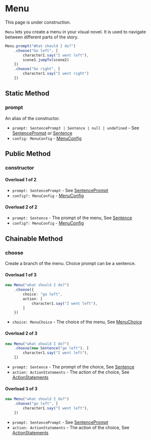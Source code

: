 
# Menu

<Callout type="warning" emoji="⚠️">
    This page is under construction.
</Callout>

`Menu` lets you create a menu in your visual novel. It is used to navigate between different parts of the story.

```ts
Menu.prompt("What should I do?")
    .choose("Go left", [
        character1.say("I went left"),
        scene1.jumpTo(scene2)
    ])
    .choose("Go right", [
        character1.say("I went right")
    ])
```

## Static Method

### prompt

An alias of the constructor.

<Steps>

- `prompt: SentencePrompt | Sentence | null | undefined` - See [SentencePrompt](../types/SentencePrompt) or [Sentence](./character/sentence)
- `config: MenuConfig` - [MenuConfig](../types/MenuConfig)

</Steps>

## Public Method

### constructor

<Steps>

#### Overload 1 of 2

- `prompt: SentencePrompt` - See [SentencePrompt](../types/SentencePrompt)
- `config?: MenuConfig` - [MenuConfig](../types/MenuConfig)

#### Overload 2 of 2

- `prompt: Sentence` - The prompt of the menu, See [Sentence](./character/sentence)
- `config?: MenuConfig` - [MenuConfig](../types/MenuConfig)

</Steps>

## Chainable Method

### choose

Create a branch of the menu. Choice prompt can be a sentence. 

<Steps>

#### Overload 1 of 3

```ts
new Menu("what should I do?")
    .choose({
        choice: "go left",
        action: [
            character1.say("I went left"),
        ]
    })
```

- `choice: MenuChoice` - The choice of the menu, See [MenuChoice](../types/MenuChoice)

#### Overload 2 of 3

```ts
new Menu("what should I do?")
    .choose(new Sentence("go left"), [
        character1.say("I went left"),
    ])
```

- `prompt: Sentence` - The prompt of the choice, See [Sentence](./character/sentence)
- `action: ActionStatements` - The action of the choice, See [ActionStatements](../types/ActionStatements)

#### Overload 3 of 3

```ts
new Menu("what should I do?")
    .choose("go left", [
        character1.say("I went left"),
    ])
```

- `prompt: SentencePrompt` - See [SentencePrompt](../types/SentencePrompt)
- `action: ActionStatements` - The action of the choice, See [ActionStatements](../types/ActionStatements)

</Steps>

